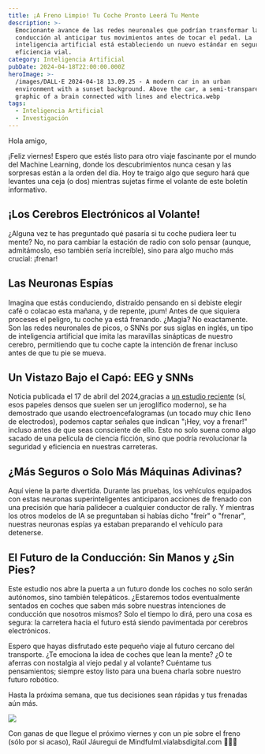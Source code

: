 ---
title: ¡A Freno Limpio! Tu Coche Pronto Leerá Tu Mente
description: >-
  Emocionante avance de las redes neuronales que podrían transformar la
  conducción al anticipar tus movimientos antes de tocar el pedal. La
  inteligencia artificial está estableciendo un nuevo estándar en seguridad y
  eficiencia vial.
category: Inteligencia Artificial
pubDate: 2024-04-18T22:00:00.000Z
heroImage: >-
  /images/DALL·E 2024-04-18 13.09.25 - A modern car in an urban
  environment with a sunset background. Above the car, a semi-transparent
  graphic of a brain connected with lines and electrica.webp
tags:
  - Inteligencia Artificial
  - Investigación
---

Hola amigo,

¡Feliz viernes! Espero que estés listo para otro viaje fascinante por el mundo del Machine Learning, donde los descubrimientos nunca cesan y las sorpresas están a la orden del día. Hoy te traigo algo que seguro hará que levantes una ceja (o dos) mientras sujetas firme el volante de este boletín informativo.

## ¡Los Cerebros Electrónicos al Volante!

¿Alguna vez te has preguntado qué pasaría si tu coche pudiera leer tu mente? No, no para cambiar la estación de radio con solo pensar (aunque, admitámoslo, eso también sería increíble), sino para algo mucho más crucial: ¡frenar!

## Las Neuronas Espías

Imagina que estás conduciendo, distraído pensando en si debiste elegir café o colacao esta mañana, y de repente, ¡pum! Antes de que siquiera proceses el peligro, tu coche ya está frenando. ¿Magia? No exactamente. Son las redes neuronales de picos, o SNNs por sus siglas en inglés, un tipo de inteligencia artificial que imita las maravillas sinápticas de nuestro cerebro, permitiendo que tu coche capte la intención de frenar incluso antes de que tu pie se mueva.

## Un Vistazo Bajo el Capó: EEG y SNNs

Noticia publicada el 17 de abril del 2024,gracias a [un estudio reciente](https://www.nature.com/articles/s41598-024-59469-7 "Nature") (sí, esos papeles densos que suelen ser un jeroglífico moderno), se ha demostrado que usando electroencefalogramas (un tocado muy chic lleno de electrodos), podemos captar señales que indican "¡Hey, voy a frenar!" incluso antes de que seas consciente de ello. Esto no solo suena como algo sacado de una película de ciencia ficción, sino que podría revolucionar la seguridad y eficiencia en nuestras carreteras.

## ¿Más Seguros o Solo Más Máquinas Adivinas?

Aquí viene la parte divertida. Durante las pruebas, los vehículos equipados con estas neuronas superinteligentes anticiparon acciones de frenado con una precisión que haría palidecer a cualquier conductor de rally. Y mientras los otros modelos de IA se preguntaban si habías dicho "freír" o "frenar", nuestras neuronas espías ya estaban preparando el vehículo para detenerse.

## El Futuro de la Conducción: Sin Manos y ¿Sin Pies?

Este estudio nos abre la puerta a un futuro donde los coches no solo serán autónomos, sino también telepáticos. ¿Estaremos todos eventualmente sentados en coches que saben más sobre nuestras intenciones de conducción que nosotros mismos? Solo el tiempo lo dirá, pero una cosa es segura: la carretera hacia el futuro está siendo pavimentada por cerebros electrónicos.

Espero que hayas disfrutado este pequeño viaje al futuro cercano del transporte. ¿Te emociona la idea de coches que lean la mente? ¿O te aferras con nostalgia al viejo pedal y al volante? Cuéntame tus pensamientos; siempre estoy listo para una buena charla sobre nuestro futuro robótico.

Hasta la próxima semana, que tus decisiones sean rápidas y tus frenadas aún más.

![](</images/DALL·E 2024-04-18 13.09.25 - A modern car in an urban environment with a sunset background. Above the car, a semi-transparent graphic of a brain connected with lines and electrica.webp>)

Con ganas de que llegue el próximo viernes y con un pie sobre el freno (sólo por si acaso),
Raúl Jáuregui de Mindfulml.vialabsdigital.com 🚗💨💭
